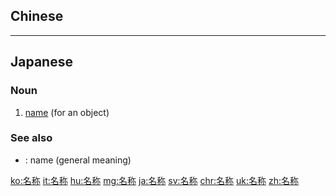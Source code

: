 {{also|名稱}}
==Chinese==
{{zh-see|名稱}}

----

==Japanese==
{{ja-kanjitab|めい|しょう|yomi=on}}

===Noun===
{{ja-noun|めいしょう|kyu=名稱}}

# [[name]] (for an object)

===See also===
* {{ja-r|名前|なまえ}}: name (general meaning)

[[ko:名称]]
[[it:名称]]
[[hu:名称]]
[[mg:名称]]
[[ja:名称]]
[[sv:名称]]
[[chr:名称]]
[[uk:名称]]
[[zh:名称]]